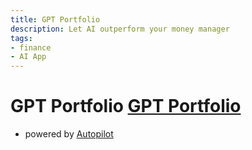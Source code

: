 ```yaml
---
title: GPT Portfolio
description: Let AI outperform your money manager
tags:
- finance
- AI App
---
```


# GPT Portfolio [GPT Portfolio](https://www.thegptportfolio.com/)

- powered by [Autopilot](https://www.joinautopilot.com/)